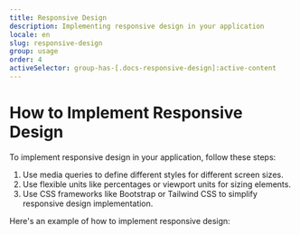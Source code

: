 ```yaml
---
title: Responsive Design
description: Implementing responsive design in your application
locale: en
slug: responsive-design
group: usage
order: 4
activeSelector: group-has-[.docs-responsive-design]:active-content
---
```


# How to Implement Responsive Design

To implement responsive design in your application, follow these steps:

1. Use media queries to define different styles for different screen sizes.
2. Use flexible units like percentages or viewport units for sizing elements.
3. Use CSS frameworks like Bootstrap or Tailwind CSS to simplify responsive design implementation.

Here's an example of how to implement responsive design:
